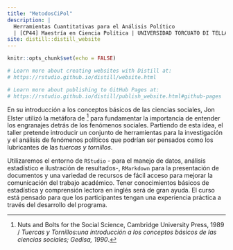 ```yaml
---
title: "MetodosCiPol"
description: |
  Herramientas Cuantitativas para el Análisis Político
  | [CP44] Maestría en Ciencia Política | UNIVERSIDAD TORCUATO DI TELLA |
site: distill::distill_website
---
```


```r
knitr::opts_chunk$set(echo = FALSE)

# Learn more about creating websites with Distill at:
# https://rstudio.github.io/distill/website.html

# Learn more about publishing to GitHub Pages at:
# https://rstudio.github.io/distill/publish_website.html#github-pages

```

En su introducción a los conceptos básicos de las ciencias sociales, Jon Elster utilizó la metáfora de [^1] para fundamentar la importancia de entender los engranajes detrás de los fenómenos sociales. Partiendo de esta idea, el taller pretende introducir un conjunto de herramientas para la investigación y el análisis de fenómenos políticos que podrían ser pensados como los lubricantes de las *tuercas y tornillos*.

[^1]: Nuts and Bolts for the Social Science, Cambridge University Press, 1989 / *Tuercas y Tornillos:una introducción a los conceptos básicos de las ciencias sociales; Gedisa, 1990*.

Utilizaremos el entorno de `RStudio` - para el manejo de datos, análisis estadístico e ilustración de resultados-, `RMarkdown` para la presentación de documentos y una variedad de recursos de fácil acceso para mejorar la comunicación del trabajo académico. Tener conocimientos básicos de estadística y comprensión lectora en inglés será de gran ayuda. El curso está pensado para que los participantes tengan una experiencia práctica a través del desarrollo del programa.
